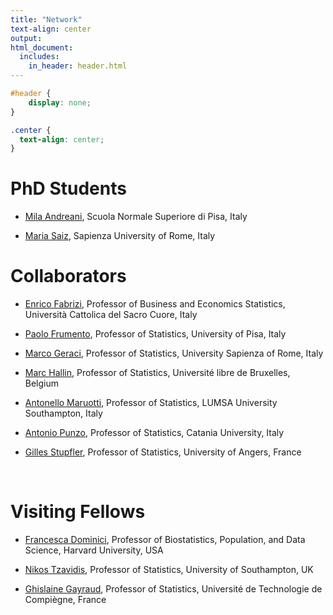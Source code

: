 ```yaml
---
title: "Network"
text-align: center
output: 
html_document:
  includes:
    in_header: header.html
---
```


```css
#header {
    display: none;
}
```


```css
.center {
  text-align: center;
}
```
# PhD Students

* [Mila Andreani](https://quantileregressionlab.github.io/andreani.html), Scuola Normale Superiore di Pisa, Italy

* [Maria Saiz](https://quantileregressionlab.github.io/saiz.html), Sapienza University of Rome, Italy


# Collaborators

* [Enrico Fabrizi](https://docenti.unicatt.it/ppd2/it/docenti/25341/enrico-fabrizi/profilo), Professor of Business and Economics Statistics, Università Cattolica del Sacro Cuore, Italy

* [Paolo Frumento](https://www.sp.unipi.it/it/dipartimento/persone/?p=paolo-frumento), Professor of Statistics, University of Pisa, Italy

* [Marco Geraci](https://web.uniroma1.it/memotef/users/geraci-marco), Professor of Statistics, University Sapienza of Rome, Italy

* [Marc Hallin](https://scholar.google.be/citations?hl=en&user=5barf50AAAAJ&view_op=list_works&sortby=pubdate), Professor of Statistics, Université libre de Bruxelles, Belgium

* [Antonello Maruotti](https://lumsa.it/it/docenti/antonello-maruotti), Professor of Statistics, LUMSA University Southampton, Italy

* [Antonio Punzo](https://www.dei.unict.it/docenti/antonio.punzo), Professor of Statistics, Catania University, Italy

* [Gilles Stupfler](https://math.univ-angers.fr/~stupfler/), Professor of Statistics, University of Angers, France

<br>

# Visiting Fellows

* [Francesca Dominici](https://www.hsph.harvard.edu/profile/francesca-dominici/), Professor of Biostatistics, Population, and Data Science, Harvard University, USA

* [Nikos Tzavidis](https://www.southampton.ac.uk/people/5wzwrv/professor-nikos-tzavidis), Professor of Statistics, University of Southampton, UK

* [Ghislaine Gayraud](https://lmac.utc.fr/auteur/ghislaine-gayraud), Professor of Statistics, Université de Technologie de Compiègne, France

